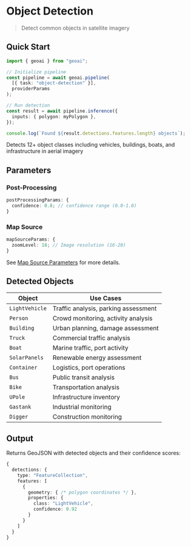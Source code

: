 
# Object Detection

> Detect common objects in satellite imagery

<VideoEmbed
  src="https://geobase-docs.s3.amazonaws.com/geobase-ai-assets/object-detection.mp4"
  title="Object Detection Demo"
/>

## Quick Start

```typescript
import { geoai } from "geoai";

// Initialize pipeline
const pipeline = await geoai.pipeline(
  [{ task: "object-detection" }],
  providerParams
);

// Run detection
const result = await pipeline.inference({
  inputs: { polygon: myPolygon },
});

console.log(`Found ${result.detections.features.length} objects`);
```

<Callout type="info" emoji="🎯">
  Detects 12+ object classes including vehicles, buildings, boats, and
  infrastructure in aerial imagery
</Callout>

## Parameters

### Post-Processing

```typescript
postProcessingParams: {
  confidence: 0.8; // confidence range (0.0-1.0)
}
```

### Map Source

```typescript
mapSourceParams: {
  zoomLevel: 18; // Image resolution (16-20)
}
```

See [Map Source Parameters](http://localhost:3000/geoaijs/concepts/InferenceParams#map-source-parameters) for more details.

## Detected Objects

| Object         | Use Cases                            |
| -------------- | ------------------------------------ |
| `LightVehicle` | Traffic analysis, parking assessment |
| `Person`       | Crowd monitoring, activity analysis  |
| `Building`     | Urban planning, damage assessment    |
| `Truck`        | Commercial traffic analysis          |
| `Boat`         | Marine traffic, port activity        |
| `SolarPanels`  | Renewable energy assessment          |
| `Container`    | Logistics, port operations           |
| `Bus`          | Public transit analysis              |
| `Bike`         | Transportation analysis              |
| `UPole`        | Infrastructure inventory             |
| `Gastank`      | Industrial monitoring                |
| `Digger`       | Construction monitoring              |

## Output

Returns GeoJSON with detected objects and their confidence scores:

```typescript
{
  detections: {
    type: "FeatureCollection",
    features: [
      {
        geometry: { /* polygon coordinates */ },
        properties: {
          class: "LightVehicle",
          confidence: 0.92
        }
      }
    ]
  }
}
```
